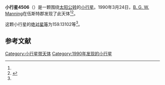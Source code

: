 {{Infobox planet
| bgcolour = #FFFFC0
| name = 4506 Hendrie
| symbol = 
| image = 
| caption = 
| discovery = yes
| discovery_ref = 
| discoverer = [[B._G._W._Manning|B. G. W. Manning]]
| discovery_site = [[伍斯特郡|伍斯特郡]] 
| discovered = 1990年3月24日
| designations = yes
| mp_name = 
| named_after = 
| alt_names = 1990 FJ/ 1980 DM2 / 1983 WE / 1987 RV2 / 1987 SF16
| mp_category = [[主带小行星|主带小行星]]
| orbit_ref = <ref name="a">[http://ssd.jpl.nasa.gov/sbdb.cgi?sstr=4506 4506 Hendrie] {{Wayback|url=http://ssd.jpl.nasa.gov/sbdb.cgi?sstr=4506 |date=20201124005524 }}，小行星數據庫瀏覽器（JPL Small-Body Database Browser）－[[美国国家航空航天局|美国国家航空航天局]]喷气推进实验室</ref>
| epoch = 2456400.5 (2013年4月18日更新)
| aphelion = {{convert|2.9227381|AU|km|3|abbr=on|lk=out}}
| perihelion = {{convert|2.8481255|AU|km|3|abbr=on}}
| semimajor = {{convert|2.8854318|AU|km|3|abbr=on}}
| eccentricity = 0.0129292
| period = 1790.253947 [[日|日]]<br />4.9[[儒略年|儒略年]]
| avg_speed = 
| inclination = 3.00902
| asc_node = 63.82548
| mean_anomaly = 
| arg_peri = 159.13102
| satellites = 
| physical_characteristics = yes
| dimensions = 
| mass = 
| density = 
| surface_grav = 
| escape_velocity = 
| sidereal_day = 
| axial_tilt = 
| pole_ecliptic_lat = 
| pole_ecliptic_lon = 
| albedo = 
| temperatures= 
| temp_name1 = 
| mean_temp_1 = 
| max_temp_1 = 
| temp_name2 = 
| max_temp_2 = 
| spectral_type = 
| abs_magnitude = 159.13102
}}

'''小行星4506'''（{{lang-en|4506 Hendrie}}）是一颗围绕[[太阳|太阳]][[公转|公转]]的[[小行星|小行星]]。1990年3月24日，[[B._G._W._Manning|B. G. W. Manning]]在伍斯特郡发现了此天体<ref name="a" /><ref>{{cite news|title=小行星列表|url=http://cfa-www.harvard.edu/iau/lists/NumberedMPs.txt|accessdate=2013-07-08|newspaper=哈佛大学|archive-date=2008-05-17|archive-url=https://web.archive.org/web/20080517010638/http://cfa-www.harvard.edu/iau/lists/NumberedMPs.txt|dead-url=no}}</ref>。

这颗小行星的[[绝对星等|绝对星等]]为159.13102等<ref name="a" />。

==参考文献==
{{reflist}}
{{Minor Planet Number|[[小行星4505|小行星4505]]|[[小行星4507|小行星4507]]}}

{{小天体}}

[[Category:小行星带天体|Category:小行星带天体]]
[[Category:1990年发现的小行星|Category:1990年发现的小行星]]

{{asteroid-stub}}